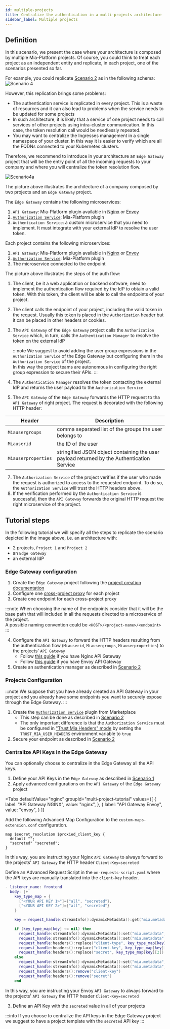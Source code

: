 ```yaml
---
id: multiple-projects
title: Centralize the authentication in a multi-projects architecture
sidebar_label: Multiple projects
---
```



## Definition

In this scenario, we present the case where your architecture is composed by multiple Mia-Platform projects. Of course, you could think to treat each project as an independent entity and replicate, in each project, one of the scenarios presented so far.

For example, you could replicate [Scenario 2](/getting-started/tutorials/architecture/auth/external-idp.md) as in the following schema:
![Scenario 4](./img/auth-scenario4.png)

However, this replication brings some problems:
- The authentication service is replicated in every project. This is a waste of resources and it can also lead to problems when the service needs to be updated for some projects
- In such architecture, it is likely that a service of one project needs to call services of other projects using intra-cluster communication. In this case, the token resolution call would be needlessly repeated.  
- You may want to centralize the Ingresses management in a single namespace of your cluster. In this way it is easier to verify which are all the FQDNs connected to your Kubernetes clusters.

Therefore, we recommend to introduce in your architecture an `Edge Gateway` project that will be the entry point of all the incoming requests to your company and where you will centralize the token resolution flow.

![Scenario4a](./img/auth-scenario4a.png)

The picture above illustrates the architecture of a company composed by two projects and an `Edge Gateway` project.

The `Edge Gateway` contains the following microservices:
1. `API Gateway`: Mia-Platform plugin available in [Nginx](/runtime_suite/api-gateway/10_overview.md) or [Envoy](/runtime_suite/envoy-api-gateway/overview.md)
2. [`Authorization Service`](/runtime_suite/authorization-service/10_overview.md): Mia-Platform plugin
3. `Authentication Service`: a custom microservice that you need to implement. It must integrate with your external IdP to resolve the user token.

Each project contains the following microservices:
1. `API Gateway`: Mia-Platform plugin available in [Nginx](/runtime_suite/api-gateway/10_overview.md) or [Envoy](/runtime_suite/envoy-api-gateway/overview.md)
2. [`Authorization Service`](/runtime_suite/authorization-service/10_overview.md): Mia-Platform plugin
3. The microservice connected to the endpoint

The picture above illustrates the steps of the auth flow:  

1. The client, be it a web application or backend software, need to implement the authentication flow required by the IdP to obtain a valid token. With this token, the client will be able to call the endpoints of your project.
2. The client calls the endpoint of your project, including the valid token in the request. Usually this token is placed in the `Authorization` header but it can be placed in other headers or cookies.
3. The `API Gateway` of the `Edge Gateway` project calls the `Authorization Service` which, in turn, calls the `Authentication Manager` to resolve the token on the external IdP  
   
   :::note
   We suggest to avoid adding the user group expressions in the `Authorization Service` of the Edge Gateway but configuring them in the `Authorization Service` of the project.  
   In this way the project teams are autonomous in configuring the right group expression to secure their APIs.
   :::

5. The `Authentication Manager` resolves the token contacting the external IdP and returns the user payload to the `Authorization Service`
6. The `API Gateway` of the `Edge Gateway` forwards the HTTP request to tha `API Gateway` of right project. The request is decorated with the following HTTP header:
  
  | Header              | Description                                                                                |
  | --------------------| ------------------------------------------------------------------------------------------ |
  | `Miausergroups`     | comma separated list of the groups the user belongs to                                     |
  | `Miauserid`         | the ID of the user                                                                         |
  | `Miauserproperties` | stringified JSON object containing the user payload returned by the Authentication Service |
7. The `Authorization Service` of the project verifies if the user who made the request is authorized to access to the requested endpoint. To do so, the `Authorization Service` will trust the HTTP headers above.
8. If the verification performed by the `Authentication Service` is successful, then the `API Gateway` forwards the original HTTP request the right microservice of the project.

## Tutorial steps

In the following tutorial we will specify all the steps to replicate the scenario depicted in the image above, i.e. an architecture with:
- 2 projects, `Project 1` and `Project 2`
- an `Edge Gateway`
- an external IdP

### Edge Gateway configuration

1. Create the `Edge Gateway` project following the [project creation documentation](/console/project-configuration/create-a-project.mdx)
2. Configure one [cross-project proxy](/development_suite/api-console/api-design/proxy.md#type-cross-projects) for each project
3. Create one endpoint for each cross-project proxy

  :::note
  When choosing the name of the endpoints consider that it will be the base path that will included in all the requests directed to a microservice of the project.  
  A possible naming convention could be `<HOST>/<project-name>/<endpoint>`
  :::

4. Configure the `API Gateway` to forward the HTTP headers resulting from the authentication flow (`Miauserid`, `Miausergroups`, `Miauserproperties`) to the projects' `API Gateway`
    - Follow [this guide](/development_suite/api-console/advanced-section/api-gateway/how-to.md#how-to-manage-authorization-in-a-multi-gateway-architecture) if you have Nginx API Gateway
    - Follow [this guide](/development_suite/api-console/advanced-section/api-gateway-envoy/jwt-authn.md) if you have Envoy API Gateway
5. Create an authentication manager as described in [Scenario 2](/getting-started/tutorials/architecture/auth/external-idp.md)

### Projects Configuration

:::note
We suppose that you have already created an API Gateway in your project and you already have some endpoints you want to securely expose through the Edge Gateway.
:::

1. Create the [`Authorization Service`](/runtime_suite/authorization-service/10_overview.md) plugin from Marketplace
    - This step can be done as described in [Scenario 2](/getting-started/tutorials/architecture/auth/external-idp.md)
    - The only important difference is that the `Authorization Service` must be configured in ["Trust Mia Headers" mode](/runtime_suite/authorization-service/30_usage.md#trust-mia-platform-user-headers) by setting the `TRUST_MIA_USER_HEADERS` environment variable to `true`
2. Secure your endpoint as described in [Scenario 2](/getting-started/tutorials/architecture/auth/external-idp.md)

### Centralize API Keys in the Edge Gateway

You can optionally choose to centralize in the Edge Gateway all the API keys.
1. Define your API Keys in the `Edge Gateway` as described in [Scenario 1](/getting-started/tutorials/architecture/auth/static-api-key.md)
2. Apply advanced configurations on the `API Gateway` of the `Edge Gateway` project 

<Tabs
  defaultValue="nginx"
  groupId="multi-project-tutorial"
  values={[
      { label: "API Gateway NGINX", value: "nginx", },
      { label: "API Gateway Envoy", value: "envoy", }
  ]}
>
<TabItem value="nginx">

Add the following Advanced Map Configuration to the `custom-maps-extension.conf` configuration.

```
map $secret_resolution $proxied_client_key {
  default "";
  "secreted" "secreted";
}
```

In this way, you are instructing your Nginx `API Gateway` to always forward to the projects' `API Gateway` the HTTP header `Client-Key=secreted`
</TabItem>
<TabItem value="envoy">

Define an Advanced Request Script in the `on-requests-script.yaml` where the API keys are manually translated into the `client-key` header.

```lua
- listener_name: frontend
  body: |+
    key_type_map = {
      ["<YOUR API KEY 1>"]={"all", "secreted"},
      ["<YOUR API KEY 2>"]={"all", "secreted"}
    }

    key = request_handle:streamInfo():dynamicMetadata():get("mia.metadata")["client_key"]

    if (key_type_map[key] ~= nil) then
      request_handle:streamInfo():dynamicMetadata():set("mia.metadata", "client_type", key_type_map[key][1])
      request_handle:streamInfo():dynamicMetadata():set("mia.metadata", "secret_resolution", key_type_map[key][2])
      request_handle:headers():replace("client-type", key_type_map[key][1])
      request_handle:headers():replace("client-key", key_type_map[key][2])
      request_handle:headers():replace("secret", key_type_map[key][2])
    else
      request_handle:streamInfo():dynamicMetadata():set("mia.metadata", "client_type", "")
      request_handle:streamInfo():dynamicMetadata():set("mia.metadata", "secret_resolution", "unsecreted")
      request_handle:headers():remove("client-key")
      request_handle:headers():remove("secret")
    end
```

In this way, you are instructing your Envoy `API Gateway` to always forward to the projects' `API Gateway` the HTTP header `Client-Key=secreted`

</TabItem>
</Tabs>

3. Define an API Key with the `secreted` value in all of your projects  

:::info
If you choose to centralize the API keys in the Edge Gateway project we suggest to have a project template with the `secreted` API key
:::
